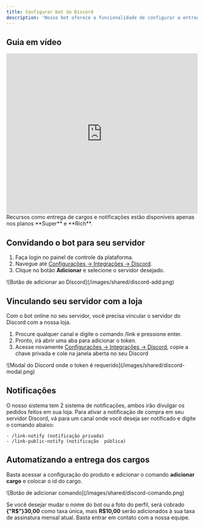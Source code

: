 ```yaml
---
title: Configurar bot do Discord
description: 'Nosso bot oferece a funcionalidade de configurar a entrega automática de cargos em seu servidor, juntamente com outros recursos como notificações de compra, tempo de expiração e a possibilidade de criar um canal exclusivo para o bot notificar todas as vendas.'
---
```


## Guia em vídeo

<iframe
  width="100%"
  height="422"
  src="https://www.youtube.com/embed/UFQIvK7P5xo"
  title="YouTube video player"
  frameborder="0"
  allow="accelerometer; autoplay; clipboard-write; encrypted-media; gyroscope; picture-in-picture"
  allowfullscreen
></iframe>

<Note>
  Recursos como entrega de cargos e notificações estão disponíveis apenas nos planos **Super** e **Rich**.
</Note>

## Convidando o bot para seu servidor

1. Faça login no painel de controle da plataforma.
2. Navegue até [Configurações -> Integrações -> Discord](https://app.centralcart.com.br/settings/plugin/discord).
3. Clique no botão **Adicionar** e selecione o servidor desejado.

<Frame>
![Botão de adicionar ao Discord](/images/shared/discord-add.png)
</Frame>

## Vinculando seu servidor com a loja
Com o bot online no seu servidor, você precisa vincular o servidor do Discord com a nossa loja.

1. Procure qualquer canal e digite o comando /link e pressione enter.
2. Pronto, irá abrir uma aba para adicionar o token.
3. Acesse novamente [Configurações -> Integrações -> Discord](https://app.centralcart.com.br/settings/plugin/discord), 
copie a chave privada e cole na janela aberta no seu Discord

<Frame>
![Modal do Discord onde o token é requerido](/images/shared/discord-modal.png)
</Frame>

## Notificações
O nosso sistema tem 2 sistema de notificações, ambos irão divulgar os pedidos feitos em sua loja. Para ativar a notificação de compra em seu servidor Discord, vá para um canal onde você deseja ser notificado e digite o comando abaixo:

`- /link-notify (notificação privada)` <br/> `- /link-public-notify (notificação  pública)`

## Automatizando a entrega dos cargos
Basta acessar a configuração do produto e adicionar o comando **adicionar cargo** e colocar o id do cargo. 

<Frame>
![Botão de adicionar comando](/images/shared/discord-comando.png)
</Frame>

<Warning>Se você desejar mudar o nome do bot ou a foto do perfil, será cobrado **{"R$"}30,00** como taxa única, mais **R$10,00** serão adicionados à sua taxa de assinatura mensal atual. Basta entrar em contato com a nossa equipe.</Warning>
